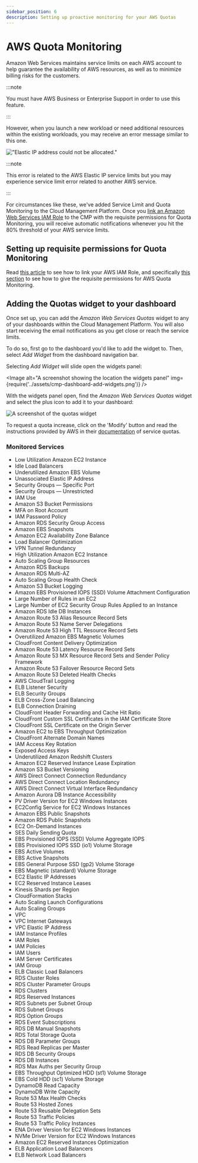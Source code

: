 ```yaml
---
sidebar_position: 6
description: Setting up proactive monitoring for your AWS Quotas
---
```


# AWS Quota Monitoring

Amazon Web Services maintains service limits on each AWS account to help guarantee the availability of AWS resources, as well as to minimize billing risks for the customers.

:::note

You must have AWS Business or Enterprise Support in order to use this feature.

:::

However, when you launch a new workload or need additional resources within the existing workloads, you may receive an error message similar to this one.

!["Elastic IP address could not be allocated."](../assets/aws-elastic-ip.png)

:::note

This error is related to the AWS Elastic IP service limits but you may experience service limit error related to another AWS service.

:::

For circumstances like these, we've added Service Limit and Quota Monitoring to the Cloud Management Platform. Once you [link an Amazon Web Services IAM Role](link-account.mdx) to the CMP with the requisite permissions for Quota Monitoring, you will receive automatic notifications whenever you hit the 80% threshold of your AWS service limits.

## Setting up requisite permissions for Quota Monitoring

Read [this article](link-account.mdx) to see how to link your AWS IAM Role, and specifically [this section](https://help.doit-intl.com/amazon-web-services/add-your-amazon-web-services-iam-role#quota-monitoring) to see how to give the requisite permissions for AWS Quota Monitoring.

## Adding the Quotas widget to your dashboard

Once set up, you can add the _Amazon Web Services Quotas_ widget to any of your dashboards within the Cloud Management Platform. You will also start receiving the email notifications as you get close or reach the service limits.

To do so, first go to the dashboard you'd like to add the widget to. Then, select _Add Widget_ from the dashboard navigation bar.

Selecting _Add Widget_ will slide open the widgets panel:


<Image
  alt="A screenshot showing the location the widgets panel"
  img={require('../assets/cmp-dashboard-add-widgets.png')}
/>

With the widgets panel open, find the _Amazon Web Services Quotas_ widget and select the plus icon to add it to your dashboard:

![A screenshot of the quotas widget](../assets/cmp-aws-quotas-widget.png)

To request a quota increase, click on the 'Modify' button and read the instructions provided by AWS in their [documentation](https://docs.aws.amazon.com/servicequotas/latest/userguide/request-quota-increase.html) of service quotas.

### Monitored Services

- Low Utilization Amazon EC2 Instance
- Idle Load Balancers
- Underutilized Amazon EBS Volume
- Unassociated Elastic IP Address
- Security Groups &mdash; Specific Port
- Security Groups &mdash; Unrestricted
- IAM Use
- Amazon S3 Bucket Permissions
- MFA on Root Account
- IAM Password Policy
- Amazon RDS Security Group Access
- Amazon EBS Snapshots
- Amazon EC2 Availability Zone Balance
- Load Balancer Optimization
- VPN Tunnel Redundancy
- High Utilization Amazon EC2 Instance
- Auto Scaling Group Resources
- Amazon RDS Backups
- Amazon RDS Multi-AZ
- Auto Scaling Group Health Check
- Amazon S3 Bucket Logging
- Amazon EBS Provisioned IOPS (SSD) Volume Attachment Configuration
- Large Number of Rules in an EC2
- Large Number of EC2 Security Group Rules Applied to an Instance
- Amazon RDS Idle DB Instances
- Amazon Route 53 Alias Resource Record Sets
- Amazon Route 53 Name Server Delegations
- Amazon Route 53 High TTL Resource Record Sets
- Overutilized Amazon EBS Magnetic Volumes
- CloudFront Content Delivery Optimization
- Amazon Route 53 Latency Resource Record Sets
- Amazon Route 53 MX Resource Record Sets and Sender Policy Framework
- Amazon Route 53 Failover Resource Record Sets
- Amazon Route 53 Deleted Health Checks
- AWS CloudTrail Logging
- ELB Listener Security
- ELB Security Groups
- ELB Cross-Zone Load Balancing
- ELB Connection Draining
- CloudFront Header Forwarding and Cache Hit Ratio
- CloudFront Custom SSL Certificates in the IAM Certificate Store
- CloudFront SSL Certificate on the Origin Server
- Amazon EC2 to EBS Throughput Optimization
- CloudFront Alternate Domain Names
- IAM Access Key Rotation
- Exposed Access Keys
- Underutilized Amazon Redshift Clusters
- Amazon EC2 Reserved Instance Lease Expiration
- Amazon S3 Bucket Versioning
- AWS Direct Connect Connection Redundancy
- AWS Direct Connect Location Redundancy
- AWS Direct Connect Virtual Interface Redundancy
- Amazon Aurora DB Instance Accessibility
- PV Driver Version for EC2 Windows Instances
- EC2Config Service for EC2 Windows Instances
- Amazon EBS Public Snapshots
- Amazon RDS Public Snapshots
- EC2 On-Demand Instances
- SES Daily Sending Quota
- EBS Provisioned IOPS (SSD) Volume Aggregate IOPS
- EBS Provisioned IOPS SSD (io1) Volume Storage
- EBS Active Volumes
- EBS Active Snapshots
- EBS General Purpose SSD (gp2) Volume Storage
- EBS Magnetic (standard) Volume Storage
- EC2 Elastic IP Addresses
- EC2 Reserved Instance Leases
- Kinesis Shards per Region
- CloudFormation Stacks
- Auto Scaling Launch Configurations
- Auto Scaling Groups
- VPC <!-- textlint-disable terminology -->
- VPC Internet Gateways <!-- textlint-enable -->
- VPC Elastic IP Address
- IAM Instance Profiles
- IAM Roles
- IAM Policies
- IAM Users
- IAM Server Certificates
- IAM Group
- ELB Classic Load Balancers
- RDS Cluster Roles
- RDS Cluster Parameter Groups
- RDS Clusters
- RDS Reserved Instances
- RDS Subnets per Subnet Group
- RDS Subnet Groups
- RDS Option Groups
- RDS Event Subscriptions
- RDS DB Manual Snapshots
- RDS Total Storage Quota
- RDS DB Parameter Groups
- RDS Read Replicas per Master
- RDS DB Security Groups
- RDS DB Instances
- RDS Max Auths per Security Group
- EBS Throughput Optimized HDD (st1) Volume Storage
- EBS Cold HDD (sc1) Volume Storage
- DynamoDB Read Capacity
- DynamoDB Write Capacity
- Route 53 Max Health Checks
- Route 53 Hosted Zones
- Route 53 Reusable Delegation Sets
- Route 53 Traffic Policies
- Route 53 Traffic Policy Instances
- ENA Driver Version for EC2 Windows Instances
- NVMe Driver Version for EC2 Windows Instances
- Amazon EC2 Reserved Instances Optimization
- ELB Application Load Balancers
- ELB Network Load Balancers

